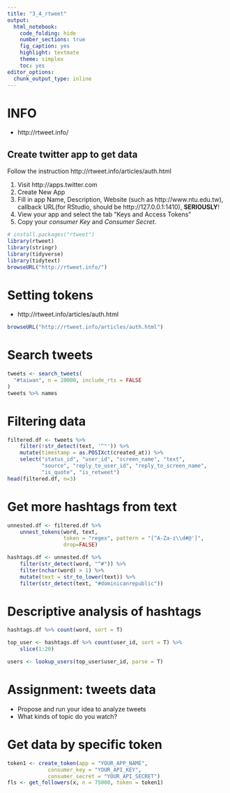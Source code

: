 ```yaml
---
title: "3_4_rtweet"
output: 
  html_notebook: 
    code_folding: hide
    number_sections: true
    fig_caption: yes
    highlight: textmate
    theme: simplex
    toc: yes
editor_options: 
  chunk_output_type: inline
---
```


# INFO
* http://rtweet.info/

## Create twitter app to get data 

Follow the instruction http://rtweet.info/articles/auth.html

1. Visit http://apps.twitter.com
2. Create New App
3. Fill in app Name, Description, Website (such as http://www.ntu.edu.tw), callback URL(for RStudio, should be http://127.0.0.1:1410), **SERIOUSLY**!
4. View your app and select the tab "Keys and Access Tokens"
5. Copy your *consumer Key* and *Consumer Secret*. 


```r
# install.packages("rtweet")
library(rtweet)
library(stringr)
library(tidyverse)
library(tidytext)
browseURL("http://rtweet.info/")
```

# Setting tokens
* http://rtweet.info/articles/auth.html
```r
browseURL("http://rtweet.info/articles/auth.html")
```


# Search tweets
```r
tweets <- search_tweets(
  "#taiwan", n = 10000, include_rts = FALSE
)
tweets %>% names
```

# Filtering data
```r
filtered.df <- tweets %>%
    filter(!str_detect(text, '^"')) %>%
	mutate(timestamp = as.POSIXct(created_at)) %>%
	select("status_id", "user_id", "screen_name", "text", 
		   "source", "reply_to_user_id", "reply_to_screen_name",
		   "is_quote", "is_retweet")
head(filtered.df, n=3)
```

# Get more hashtags from text
```r
unnested.df <- filtered.df %>%
    unnest_tokens(word, text, 
                  token = "regex", pattern = "[^A-Za-z\\d#@']", 
                  drop=FALSE) 

hashtags.df <- unnested.df %>%
	filter(str_detect(word, "^#")) %>%
	filter(nchar(word) > 1) %>%
	mutate(text = str_to_lower(text)) %>%
	filter(str_detect(text, "#dominicanrepublic"))
```


# Descriptive analysis of hashtags
```r
hashtags.df %>% count(word, sort = T)

top_user <- hashtags.df %>% count(user_id, sort = T) %>%
	slice(1:20)

users <- lookup_users(top_user$user_id, parse = T)

```

# Assignment: tweets data
* Propose and run your idea to analyze tweets
* What kinds of topic do you watch?


# Get data by specific token
```r
token1 <- create_token(app = "YOUR_APP_NAME",
             consumer_key = "YOUR_API_KEY",
             consumer_secret = "YOUR_API_SECRET")
fls <- get_followers(x, n = 75000, token = token1)
```




